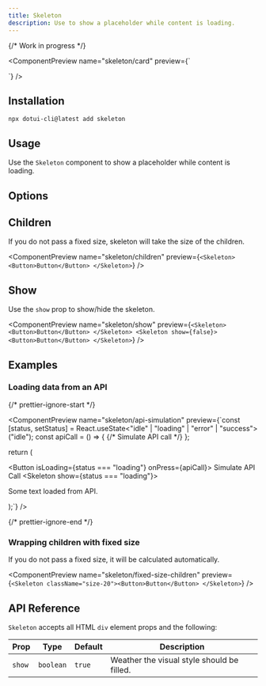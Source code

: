 ```yaml
---
title: Skeleton
description: Use to show a placeholder while content is loading.
---
```


{/* Work in progress */}

<ComponentPreview
  name="skeleton/card"
  preview={`<Skeleton className="h-44 w-64" />
  <div>
    <Skeleton className="size-10 rounded-full" />
    <div>
      <Skeleton className="h-4 w-44" />
      <Skeleton className="h-4 w-36" />
    </div>
  </div>`}
/>

## Installation

```package-install
npx dotui-cli@latest add skeleton
```

## Usage

Use the `Skeleton` component to show a placeholder while content is loading.

## Options

## Children

If you do not pass a fixed size, skeleton will take the size of the children.

<ComponentPreview
  name="skeleton/children"
  preview={`<Skeleton>
    <Button>Button</Button>
  </Skeleton>`}
/>

## Show

Use the `show` prop to show/hide the skeleton.

<ComponentPreview
  name="skeleton/show"
  preview={`<Skeleton>
    <Button>Button</Button>
  </Skeleton>
  <Skeleton show={false}>
    <Button>Button</Button>
  </Skeleton>`}
/>

## Examples

### Loading data from an API

{/* prettier-ignore-start */}

<ComponentPreview
  name="skeleton/api-simulation"
  preview={`const [status, setStatus] = React.useState<"idle" | "loading" | "error" | "success">("idle");
  const apiCall = () => {
    {/* Simulate API call */}
  };

  return (
    <div>
      <Button isLoading={status === "loading"} onPress={apiCall}>
        Simulate API Call
      </Button>
      <Skeleton show={status === "loading"}>
        <p>Some text loaded from API.</p>
      </Skeleton>
    </div>
  );`}
/>

{/* prettier-ignore-end */}

### Wrapping children with fixed size

If you do not pass a fixed size, it will be calculated automatically.

<ComponentPreview
  name="skeleton/fixed-size-children"
  preview={`<Skeleton className="size-20"><Button>Button</Button> </Skeleton>`}
/>

## API Reference

`Skeleton` accepts all HTML `div` element props and the following:

| Prop   | Type      | Default | Description                                |
| ------ | --------- | ------- | ------------------------------------------ |
| `show` | `boolean` | `true`  | Weather the visual style should be filled. |

